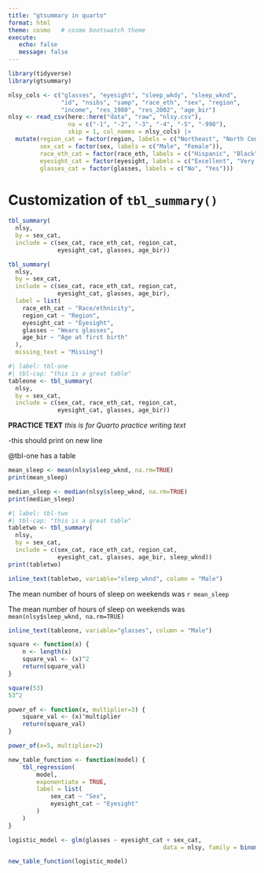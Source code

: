 ```yaml
---
title: "gtsummary in quarto"
format: html
theme: cosmo   # cosmo bootswatch theme
execute:
   echo: false
   message: false
---
```


```r

library(tidyverse)
library(gtsummary)

nlsy_cols <- c("glasses", "eyesight", "sleep_wkdy", "sleep_wknd", 
               "id", "nsibs", "samp", "race_eth", "sex", "region", 
               "income", "res_1980", "res_2002", "age_bir")
nlsy <- read_csv(here::here("data", "raw", "nlsy.csv"), 
                 na = c("-1", "-2", "-3", "-4", "-5", "-998"),
                 skip = 1, col_names = nlsy_cols) |> 
  mutate(region_cat = factor(region, labels = c("Northeast", "North Central", "South", "West")),
         sex_cat = factor(sex, labels = c("Male", "Female")),
         race_eth_cat = factor(race_eth, labels = c("Hispanic", "Black", "Non-Black, Non-Hispanic")),
         eyesight_cat = factor(eyesight, labels = c("Excellent", "Very good", "Good", "Fair", "Poor")),
         glasses_cat = factor(glasses, labels = c("No", "Yes"))) 
```

# Customization of `tbl_summary()`

```r
tbl_summary(
  nlsy,
  by = sex_cat,
  include = c(sex_cat, race_eth_cat, region_cat,
              eyesight_cat, glasses, age_bir))
```

```r
tbl_summary(
  nlsy,
  by = sex_cat,
  include = c(sex_cat, race_eth_cat, region_cat,
              eyesight_cat, glasses, age_bir),
  label = list(
    race_eth_cat ~ "Race/ethnicity",
    region_cat ~ "Region",
    eyesight_cat ~ "Eyesight",
    glasses ~ "Wears glasses",
    age_bir ~ "Age at first birth"
  ),
  missing_text = "Missing")
```

```r
#| label: tbl-one
#| tbl-cap: "this is a great table"
tableone <- tbl_summary(
  nlsy,
  by = sex_cat,
  include = c(sex_cat, race_eth_cat, region_cat,
              eyesight_cat, glasses, age_bir))
```

**PRACTICE TEXT**
*this is for Quarto practice writing text*

-this should print on new line

@tbl-one has a table

```r
mean_sleep <- mean(nlsy$sleep_wknd, na.rm=TRUE)
print(mean_sleep)

median_sleep <- median(nlsy$sleep_wknd, na.rm=TRUE)
print(median_sleep)

#| label: tbl-two
#| tbl-cap: "this is a great table"
tabletwo <- tbl_summary(
  nlsy,
  by = sex_cat,
  include = c(sex_cat, race_eth_cat, region_cat,
              eyesight_cat, glasses, age_bir, sleep_wknd))
print(tabletwo)

inline_text(tabletwo, variable="sleep_wknd", column = "Male")
```

The mean number of hours of sleep on weekends was `r mean_sleep`

The mean number of hours of sleep on weekends was `mean(nlsy$sleep_wknd, na.rm=TRUE)`
```r
inline_text(tableone, variable="glasses", column = "Male")
```

```r
square <- function(x) {
	n <- length(x)
	square_val <- (x)^2
	return(square_val)
}

square(53)
53^2

power_of <- function(x, multiplier=3) {
	square_val <- (x)^multiplier 
	return(square_val)
}

power_of(x=5, multiplier=2)

new_table_function <- function(model) {
	tbl_regression(
		model,
		exponentiate = TRUE,
		label = list(
			sex_cat ~ "Sex",
			eyesight_cat ~ "Eyesight"
		)
	)
}

logistic_model <- glm(glasses ~ eyesight_cat + sex_cat,
											data = nlsy, family = binomial())

new_table_function(logistic_model)

```

